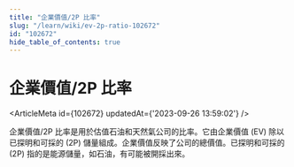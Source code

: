 ```yaml
---
title: "企業價值/2P 比率"
slug: "/learn/wiki/ev-2p-ratio-102672"
id: "102672"
hide_table_of_contents: true
---
```



# 企業價值/2P 比率

<ArticleMeta id={102672} updatedAt={'2023-09-26 13:59:02'} />
<div className='border-solid border-b border-t-0 my-4 border-[var(--ifm-color-gray-300)]' />

企業價值/2P 比率是用於估值石油和天然氣公司的比率。它由企業價值 (EV) 除以已探明和可採的 (2P) 儲量組成。企業價值反映了公司的總價值。已探明和可採的 (2P) 指的是能源儲量，如石油，有可能被開採出來。
